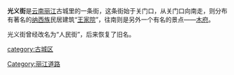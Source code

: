 '''光义街'''是[[云南|云南]][[丽江|丽江]]古城里的一条街，这条街始于关门口，从关门口向南走，则分布有著名的[[纳西族|纳西族]]民居建筑“[[王家院|王家院]]”，往南则是另外一个有名的景点——[[木府|木府]]。 

光义街曾经改名为“人民街”，后来恢复了旧名。

[[category:古城区|category:古城区]]
[[Category:丽江道路|Category:丽江道路]]